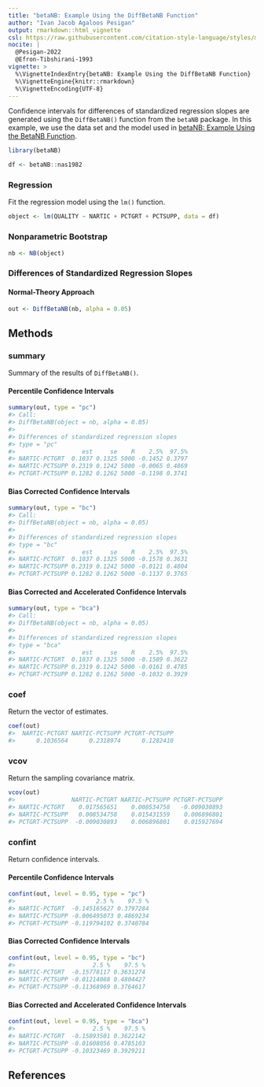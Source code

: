 ```yaml
---
title: "betaNB: Example Using the DiffBetaNB Function"
author: "Ivan Jacob Agaloos Pesigan"
output: rmarkdown::html_vignette
csl: https://raw.githubusercontent.com/citation-style-language/styles/master/apa.csl
nocite: |
  @Pesigan-2022
  @Efron-Tibshirani-1993
vignette: >
  %\VignetteIndexEntry{betaNB: Example Using the DiffBetaNB Function}
  %\VignetteEngine{knitr::rmarkdown}
  %\VignetteEncoding{UTF-8}
---
```




Confidence intervals for
differences of standardized regression slopes
are generated using
the `DiffBetaNB()` function from the `betaNB` package.
In this example,
we use the data set and the model used in
[betaNB: Example Using the BetaNB Function](example-beta-nb.html).


``` r
library(betaNB)
```




``` r
df <- betaNB::nas1982
```

### Regression

Fit the regression model using the `lm()` function.


``` r
object <- lm(QUALITY ~ NARTIC + PCTGRT + PCTSUPP, data = df)
```

### Nonparametric Bootstrap


``` r
nb <- NB(object)
```

### Differences of Standardized Regression Slopes

#### Normal-Theory Approach


``` r
out <- DiffBetaNB(nb, alpha = 0.05)
```

## Methods

### summary

Summary of the results of `DiffBetaNB()`.

#### Percentile Confidence Intervals


``` r
summary(out, type = "pc")
#> Call:
#> DiffBetaNB(object = nb, alpha = 0.05)
#> 
#> Differences of standardized regression slopes
#> type = "pc"
#>                   est     se    R    2.5%  97.5%
#> NARTIC-PCTGRT  0.1037 0.1325 5000 -0.1452 0.3797
#> NARTIC-PCTSUPP 0.2319 0.1242 5000 -0.0065 0.4869
#> PCTGRT-PCTSUPP 0.1282 0.1262 5000 -0.1198 0.3741
```

#### Bias Corrected Confidence Intervals


``` r
summary(out, type = "bc")
#> Call:
#> DiffBetaNB(object = nb, alpha = 0.05)
#> 
#> Differences of standardized regression slopes
#> type = "bc"
#>                   est     se    R    2.5%  97.5%
#> NARTIC-PCTGRT  0.1037 0.1325 5000 -0.1578 0.3631
#> NARTIC-PCTSUPP 0.2319 0.1242 5000 -0.0121 0.4804
#> PCTGRT-PCTSUPP 0.1282 0.1262 5000 -0.1137 0.3765
```

#### Bias Corrected and Accelerated Confidence Intervals


``` r
summary(out, type = "bca")
#> Call:
#> DiffBetaNB(object = nb, alpha = 0.05)
#> 
#> Differences of standardized regression slopes
#> type = "bca"
#>                   est     se    R    2.5%  97.5%
#> NARTIC-PCTGRT  0.1037 0.1325 5000 -0.1589 0.3622
#> NARTIC-PCTSUPP 0.2319 0.1242 5000 -0.0161 0.4785
#> PCTGRT-PCTSUPP 0.1282 0.1262 5000 -0.1032 0.3929
```

### coef

Return the vector of estimates.


``` r
coef(out)
#>  NARTIC-PCTGRT NARTIC-PCTSUPP PCTGRT-PCTSUPP 
#>      0.1036564      0.2318974      0.1282410
```

### vcov

Return the sampling covariance matrix.


``` r
vcov(out)
#>                NARTIC-PCTGRT NARTIC-PCTSUPP PCTGRT-PCTSUPP
#> NARTIC-PCTGRT    0.017565651    0.008534758   -0.009030893
#> NARTIC-PCTSUPP   0.008534758    0.015431559    0.006896801
#> PCTGRT-PCTSUPP  -0.009030893    0.006896801    0.015927694
```

### confint

Return confidence intervals.

#### Percentile Confidence Intervals


``` r
confint(out, level = 0.95, type = "pc")
#>                       2.5 %    97.5 %
#> NARTIC-PCTGRT  -0.145165627 0.3797284
#> NARTIC-PCTSUPP -0.006495073 0.4869234
#> PCTGRT-PCTSUPP -0.119794102 0.3740784
```

#### Bias Corrected Confidence Intervals


``` r
confint(out, level = 0.95, type = "bc")
#>                      2.5 %    97.5 %
#> NARTIC-PCTGRT  -0.15778117 0.3631274
#> NARTIC-PCTSUPP -0.01214088 0.4804427
#> PCTGRT-PCTSUPP -0.11368969 0.3764617
```

#### Bias Corrected and Accelerated Confidence Intervals


``` r
confint(out, level = 0.95, type = "bca")
#>                      2.5 %    97.5 %
#> NARTIC-PCTGRT  -0.15893501 0.3622142
#> NARTIC-PCTSUPP -0.01608056 0.4785103
#> PCTGRT-PCTSUPP -0.10323469 0.3929211
```

## References
